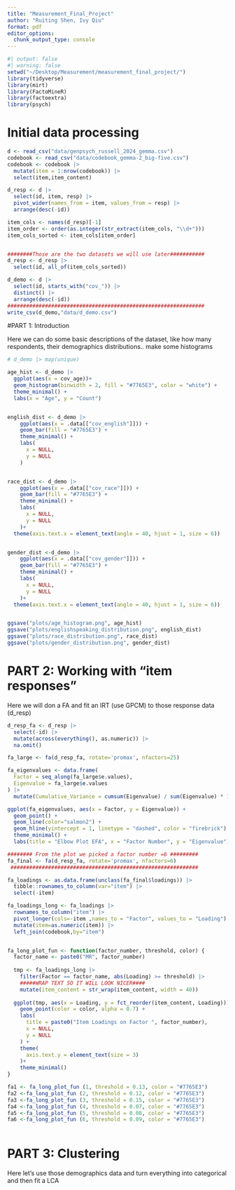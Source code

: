```yaml
---
title: "Measurement_Final_Project"
author: "Ruiting Shen, Ivy Qiu"
format: pdf
editor_options: 
  chunk_output_type: console
---
```


```r
#| output: false
#| warning: false
setwd("~/Desktop/Measurement/measurement_final_project/")
library(tidyverse)
library(mirt)
library(FactoMineR)
library(factoextra)
library(psych)
```


# Initial data processing 
```r
d <- read_csv("data/genpsych_russell_2024_gemma.csv")
codebook <- read_csv("data/codebook_gemma-2_big-five.csv")
codebook <- codebook |> 
  mutate(item = 1:nrow(codebook)) |> 
  select(item,item_content)

d_resp <- d |>
  select(id, item, resp) |>
  pivot_wider(names_from = item, values_from = resp) |> 
  arrange(desc(-id))

item_cols <- names(d_resp)[-1]
item_order <- order(as.integer(str_extract(item_cols, "\\d+")))
item_cols_sorted <- item_cols[item_order]


########Those are the two datasets we will use later###########
d_resp <- d_resp |>
  select(id, all_of(item_cols_sorted))

d_demo <- d |>
  select(id, starts_with("cov_")) |>
  distinct() |> 
  arrange(desc(-id))
###############################################################
write_csv(d_demo,"data/d_demo.csv")


```
#PART 1: Introduction

Here we can do some basic descriptions of the dataset, like how many respondents, their demographics distributions.. make some histograms
```r
# d_demo |> map(unique)

age_hist <- d_demo |> 
  ggplot(aes(x = cov_age))+
  geom_histogram(binwidth = 2, fill = "#7765E3", color = "white") +
  theme_minimal() +
  labs(x = "Age", y = "Count")


english_dist <- d_demo |>
    ggplot(aes(x = .data[["cov_english"]])) +
    geom_bar(fill = "#7765E3") +
    theme_minimal() +
    labs(
      x = NULL,
      y = NULL
    )


race_dist <- d_demo |>
    ggplot(aes(x = .data[["cov_race"]])) +
    geom_bar(fill = "#7765E3") +
    theme_minimal() +
    labs(
      x = NULL,
      y = NULL
    )+
  theme(axis.text.x = element_text(angle = 40, hjust = 1, size = 6))


gender_dist <-d_demo |>
    ggplot(aes(x = .data[["cov_gender"]])) +
    geom_bar(fill = "#7765E3") +
    theme_minimal() +
    labs(
      x = NULL,
      y = NULL
    )+
  theme(axis.text.x = element_text(angle = 40, hjust = 1, size = 6))


ggsave("plots/age_histogram.png", age_hist)
ggsave("plots/englishspeaking_distribution.png", english_dist)
ggsave("plots/race_distribution.png", race_dist)
ggsave("plots/gender_distribution.png", gender_dist)
```


# PART 2: Working with “item responses”

Here we will don a FA and fit an IRT (use GPCM) to those response data (d_resp)

```r
d_resp_fa <- d_resp |> 
  select(-id) |>
  mutate(across(everything(), as.numeric)) |>
  na.omit()

fa_large <- fa(d_resp_fa, rotate='promax', nfactors=25)

fa_eigenvalues <- data.frame(
  Factor = seq_along(fa_large$e.values),
  Eigenvalue = fa_large$e.values
) |>
  mutate(Cumulative_Variance = cumsum(Eigenvalue) / sum(Eigenvalue) * 100)

ggplot(fa_eigenvalues, aes(x = Factor, y = Eigenvalue)) +
  geom_point() +
  geom_line(color="salmon2") +
  geom_hline(yintercept = 1, linetype = "dashed", color = "firebrick") +
  theme_minimal() +
  labs(title = "Elbow Plot EFA", x = "Factor Number", y = "Eigenvalue")

######## From the plot we picked a factor number =6 #########
fa_final <- fa(d_resp_fa, rotate='promax', nfactors=6)
 ############################################################

fa_loadings <- as.data.frame(unclass(fa_final$loadings)) |>
  tibble::rownames_to_column(var="item") |>
  select(-item)

fa_loadings_long <- fa_loadings |>
  rownames_to_column("item") |>
  pivot_longer(cols=-item ,names_to = "Factor", values_to = "Loading") |>
  mutate(item=as.numeric(item)) |>
  left_join(codebook,by="item")


fa_long_plot_fun <- function(factor_number, threshold, color) { 
  factor_name <- paste0("MR", factor_number)
  
  tmp <- fa_loadings_long |>
    filter(Factor == factor_name, abs(Loading) >= threshold) |>
    #####WRAP TEXT SO IT WILL LOOK NICER####
    mutate(item_content = str_wrap(item_content, width = 40))
  
  ggplot(tmp, aes(x = Loading, y = fct_reorder(item_content, Loading))) +
    geom_point(color = color, alpha = 0.7) +
    labs(
      title = paste0("Item Loadings on Factor ", factor_number),
      x = NULL,
      y = NULL
    ) +
    theme(
      axis.text.y = element_text(size = 3)  
    )+
    theme_minimal()
}

fa1 <- fa_long_plot_fun (1, threshold = 0.13, color = "#7765E3") 
fa2 <-fa_long_plot_fun (2, threshold = 0.12, color = "#7765E3")
fa3 <-fa_long_plot_fun (3, threshold = 0.15, color = "#7765E3")
fa4 <-fa_long_plot_fun (4, threshold = 0.07, color = "#7765E3")
fa5 <-fa_long_plot_fun (5, threshold = 0.08, color = "#7765E3")
fa6 <-fa_long_plot_fun (6, threshold = 0.09, color = "#7765E3")



```




# PART 3: Clustering
Here let's use those demographics data and turn everything into categorical and then fit a LCA 
```r

```




